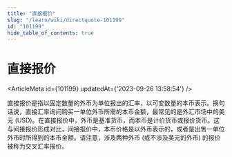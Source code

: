 ```yaml
---
title: "直接报价"
slug: "/learn/wiki/directquote-101199"
id: "101199"
hide_table_of_contents: true
---
```



# 直接报价

<ArticleMeta id={101199} updatedAt={'2023-09-26 13:58:54'} />
<div className='border-solid border-b border-t-0 my-4 border-[var(--ifm-color-gray-300)]' />

直接报价是指以固定数量的外币为单位报出的汇率，以可变数量的本币表示。换句话说，直接汇率询问购买一单位外币所需的本币金额，最常见的是外汇市场中的美元 (USD)。在直接报价中，外币是基准货币，而本币是计价货币或报价货币。这与间接报价形成对比，间接报价中，本币价格是以外币表示的，或者是出售一单位外币时所得到的本币金额。请注意，涉及两种外币 (或不涉及美元的外币) 的报价被称为交叉汇率报价。
